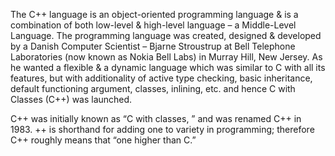 The C++ language is an object-oriented programming language & is a combination of both low-level & high-level language – a Middle-Level Language. The programming language was created, designed & developed by a Danish Computer Scientist – Bjarne Stroustrup at Bell Telephone Laboratories (now known as Nokia Bell Labs) in Murray Hill, New Jersey. As he wanted a flexible & a dynamic language which was similar to C with all its features, but with additionality of active type checking, basic inheritance, default functioning argument, classes, inlining, etc. and hence C with Classes (C++) was launched.

C++ was initially known as “C with classes, ” and was renamed C++ in 1983. ++ is shorthand for adding one to variety in programming; 
therefore C++ roughly means that “one higher than C.”
